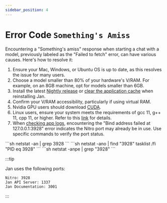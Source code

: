 ```yaml
---
sidebar_position: 4
---
```



# Error Code `Something's Amiss`

Encountering a "Something's amiss" response when starting a chat with a model, previously labeled as the "Failed to fetch" error, can have various causes. Here's how to resolve it:

1. Ensure your Mac, Windows, or Ubuntu OS is up to date, as this resolves the issue for many users.
2. Choose a model smaller than 80% of your hardware's V/RAM. For example, on an 8GB machine, opt for models smaller than 6GB.
3. Install the latest [Nightly release](https://jan.ai/install/nightly/) or [clear the application cache](https://jan.ai/troubleshooting/stuck-on-broken-build/) when reinstalling Jan.
4. Confirm your V/RAM accessibility, particularly if using virtual RAM.
5. Nvidia GPU users should download [CUDA](https://developer.nvidia.com/cuda-downloads).
6. Linux users, ensure your system meets the requirements of gcc 11, g++ 11, cpp 11, or higher. Refer to this [link](https://jan.ai/guides/troubleshooting/gpu-not-used/#specific-requirements-for-linux) for details.
7. When [checking app logs](https://jan.ai/troubleshooting/how-to-get-error-logs/), encountering the "Bind address failed at 127.0.0.1:3928" error indicates the Nitro port may already be in use. Use specific commands to verify the port status.

<Tabs>
    <TabItem value="mac" label="MacOS" default>
        ```sh
        netstat -an | grep 3928
        ```
    </TabItem>
    <TabItem value="windows" label="Windows" default>
        ```sh
        netstat -ano | find "3928" 
        tasklist /fi "PID eq 3928"
        ```
    </TabItem>
    <TabItem value="linux" label="Linux" default>
        ```sh
        netstat -anpe | grep "3928" 
        ```
    </TabItem>
</Tabs>

:::tip

Jan uses the following ports:

    Nitro: 3928
    Jan API Server: 1337
    Jan Documentation: 3001

:::